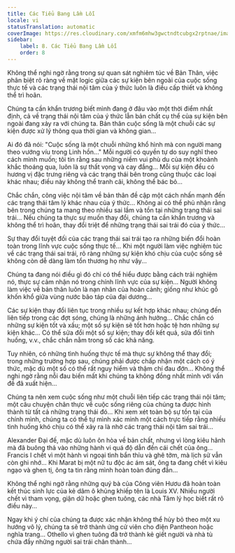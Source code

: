 ```yaml
---
title: Các Tiểu Bang Lầm Lỗi
locale: vi
statusTranslation: automatic
coverImage: https://res.cloudinary.com/xmfm6mhw3gwctndtcubgx2rptnae/image/upload/v1740468922/small_cover_tratado_de_psicologia_revolucionaria_a4c0dca4e0.webp
sidebar:
    label: 8. Các Tiểu Bang Lầm Lỗi
    order: 8
---
```

Không thể nghi ngờ rằng trong sự quan sát nghiêm túc về Bản Thân, việc phân biệt rõ ràng về mặt logic giữa các sự kiện bên ngoài của cuộc sống thực tế và các trạng thái nội tâm của ý thức luôn là điều cấp thiết và không thể trì hoãn.

Chúng ta cần khẩn trương biết mình đang ở đâu vào một thời điểm nhất định, cả về trạng thái nội tâm của ý thức lẫn bản chất cụ thể của sự kiện bên ngoài đang xảy ra với chúng ta. Bản thân cuộc sống là một chuỗi các sự kiện được xử lý thông qua thời gian và không gian...

Ai đó đã nói: "Cuộc sống là một chuỗi những khổ hình mà con người mang theo vướng víu trong Linh hồn..." Mỗi người có quyền tự do suy nghĩ theo cách mình muốn; tôi tin rằng sau những niềm vui phù du của một khoảnh khắc thoáng qua, luôn là sự thất vọng và cay đắng... Mỗi sự kiện đều có hương vị đặc trưng riêng và các trạng thái bên trong cũng thuộc các loại khác nhau; điều này không thể tranh cãi, không thể bác bỏ...

Chắc chắn, công việc nội tâm về bản thân đề cập một cách nhấn mạnh đến các trạng thái tâm lý khác nhau của ý thức... Không ai có thể phủ nhận rằng bên trong chúng ta mang theo nhiều sai lầm và tồn tại những trạng thái sai trái... Nếu chúng ta thực sự muốn thay đổi, chúng ta cần khẩn trương và không thể trì hoãn, thay đổi triệt để những trạng thái sai trái đó của ý thức...

Sự thay đổi tuyệt đối của các trạng thái sai trái tạo ra những biến đổi hoàn toàn trong lĩnh vực cuộc sống thực tế... Khi một người làm việc nghiêm túc về các trạng thái sai trái, rõ ràng những sự kiện khó chịu của cuộc sống sẽ không còn dễ dàng làm tổn thương họ như vậy...

Chúng ta đang nói điều gì đó chỉ có thể hiểu được bằng cách trải nghiệm nó, thực sự cảm nhận nó trong chính lĩnh vực của sự kiện... Người không làm việc về bản thân luôn là nạn nhân của hoàn cảnh; giống như khúc gỗ khốn khổ giữa vùng nước bão táp của đại dương...

Các sự kiện thay đổi liên tục trong nhiều sự kết hợp khác nhau; chúng đến liên tiếp trong các đợt sóng, chúng là những ảnh hưởng... Chắc chắn có những sự kiện tốt và xấu; một số sự kiện sẽ tốt hơn hoặc tệ hơn những sự kiện khác... Có thể sửa đổi một số sự kiện; thay đổi kết quả, sửa đổi tình huống, v.v., chắc chắn nằm trong số các khả năng.

Tuy nhiên, có những tình huống thực tế mà thực sự không thể thay đổi; trong những trường hợp sau, chúng phải được chấp nhận một cách có ý thức, mặc dù một số có thể rất nguy hiểm và thậm chí đau đớn... Không thể nghi ngờ rằng nỗi đau biến mất khi chúng ta không đồng nhất mình với vấn đề đã xuất hiện...

Chúng ta nên xem cuộc sống như một chuỗi liên tiếp các trạng thái nội tâm; một câu chuyện chân thực về cuộc sống riêng của chúng ta được hình thành từ tất cả những trạng thái đó... Khi xem xét toàn bộ sự tồn tại của chính mình, chúng ta có thể tự mình xác minh một cách trực tiếp rằng nhiều tình huống khó chịu có thể xảy ra là nhờ các trạng thái nội tâm sai trái...

Alexander Đại đế, mặc dù luôn ôn hòa về bản chất, nhưng vì lòng kiêu hãnh mà đã buông thả vào những hành vi quá độ dẫn đến cái chết của ông... Francis I chết vì một hành vi ngoại tình bẩn thỉu và ghê tởm, mà lịch sử vẫn còn ghi nhớ... Khi Marat bị một nữ tu độc ác ám sát, ông ta đang chết vì kiêu ngạo và ghen tị, ông ta tin rằng mình hoàn toàn đúng đắn...

Không thể nghi ngờ rằng những quý bà của Công viên Hươu đã hoàn toàn kết thúc sinh lực của kẻ dâm ô khủng khiếp tên là Louis XV. Nhiều người chết vì tham vọng, giận dữ hoặc ghen tuông, các nhà Tâm lý học biết rất rõ điều này...

Ngay khi ý chí của chúng ta được xác nhận không thể hủy bỏ theo một xu hướng vô lý, chúng ta sẽ trở thành ứng cử viên cho điện Pantheon hoặc nghĩa trang... Othello vì ghen tuông đã trở thành kẻ giết người và nhà tù chứa đầy những người sai trái chân thành...

